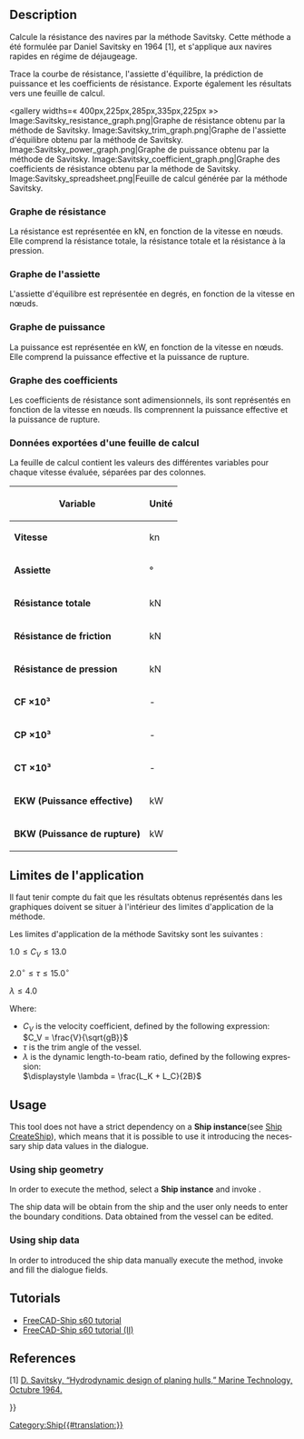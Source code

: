 <languages/>

{{Docnav/fr
|[[Ship_ResistanceHoltrop/fr|Résistance Holtrop]]
|
|[[Ship_Workbench/fr|Ship]]
|IconL=Ship_ResistanceHoltrop.svg
|IconR=
|IconC=Workbench_Ship.svg
}}

{{GuiCommand/fr
|Name=Ship ResistanceSavitsky
|Name/fr=Ship Résistance Savitsky
|MenuLocation=Resistance → Resistance Savitsky predicion
|Workbenches=[[Ship_Workbench/fr|Ship]]
|Shortcut=
|SeeAlso=
}}

<span id="Description"></span>
==Description==

Calcule la résistance des navires par la méthode Savitsky. Cette méthode a été formulée par Daniel Savitsky en 1964 [1], et s'applique aux navires rapides en régime de déjaugeage.

Trace la courbe de résistance, l'assiette d'équilibre, la prédiction de puissance et les coefficients de résistance. Exporte également les résultats vers une feuille de calcul.

<gallery widths=« 400px,225px,285px,335px,225px »>
Image:Savitsky_resistance_graph.png|Graphe de résistance obtenu par la méthode de Savitsky.
Image:Savitsky_trim_graph.png|Graphe de l'assiette d'équilibre obtenu par la méthode de Savitsky.
Image:Savitsky_power_graph.png|Graphe de puissance obtenu par la méthode de Savitsky.
Image:Savitsky_coefficient_graph.png|Graphe des coefficients de résistance obtenu par la méthode de Savitsky.
Image:Savitsky_spreadsheet.png|Feuille de calcul générée par la méthode Savitsky.
</gallery>

<span id="Resistance_graph"></span>
=== Graphe de résistance ===

La résistance est représentée en kN, en fonction de la vitesse en nœuds. Elle comprend la résistance totale, la résistance totale et la résistance à la pression.

<span id="Trim_graph"></span>
=== Graphe de l'assiette ===

L'assiette d'équilibre est représentée en degrés, en fonction de la vitesse en nœuds.

<span id="Power_graph"></span>
=== Graphe de puissance ===

La puissance est représentée en kW, en fonction de la vitesse en nœuds. Elle comprend la puissance effective et la puissance de rupture.

<span id="Coefficients_graph"></span>
=== Graphe des coefficients ===

Les coefficients de résistance sont adimensionnels, ils sont représentés en fonction de la vitesse en nœuds. Ils comprennent la puissance effective et la puissance de rupture.

<span id="Exported_Spreadsheet_Data"></span>
=== Données exportées d'une feuille de calcul ===

La feuille de calcul contient les valeurs des différentes variables pour chaque vitesse évaluée, séparées par des colonnes.

{| class="wikitable"
! Variable !! Unité
|-
| '''Vitesse''' || kn
|-
| '''Assiette''' || °
|-
| '''Résistance totale''' || kN
|-
| '''Résistance de friction''' || kN
|-
| '''Résistance de pression''' || kN
|-
| '''CF ×10³''' || -
|-
| '''CP ×10³''' || -
|-
| '''CT ×10³''' || -
|-
| '''EKW (Puissance effective)''' || kW
|-
| '''BKW (Puissance de rupture)''' || kW
|}

<span id="Application_limits"></span>
== Limites de l'application ==

Il faut tenir compte du fait que les résultats obtenus représentés dans les graphiques doivent se situer à l'intérieur des limites d'application de la méthode.

Les limites d'application de la méthode Savitsky sont les suivantes :

<math> 1.0 \leq C_V \leq 13.0 </math>

<math> 2.0^\circ \leq \tau \leq 15.0^\circ </math>

<math> \lambda \leq 4.0 </math>

<div lang="en" dir="ltr" class="mw-content-ltr">
Where:
</div>

<div lang="en" dir="ltr" class="mw-content-ltr">
* <math>C_V</math> is the velocity coefficient, defined by the following expression:<br><math> C_V = \frac{V}{\sqrt{gB}} </math>
* <math>\tau</math> is the trim angle of the vessel.
* <math>\lambda</math> is the dynamic length-to-beam ratio, defined by the following expression:<br><math>\displaystyle \lambda = \frac{L_K + L_C}{2B}</math>
</div>

<div lang="en" dir="ltr" class="mw-content-ltr">
== Usage ==
</div>

<div lang="en" dir="ltr" class="mw-content-ltr">
This tool does not have a strict dependency on a '''Ship instance'''(see [[Ship_CreateShip|Ship CreateShip]]), which means that it is possible to use it introducing the necessary ship data values in the dialogue.
</div>

<div lang="en" dir="ltr" class="mw-content-ltr">
=== Using ship geometry ===
</div>

<div lang="en" dir="ltr" class="mw-content-ltr">
In order to execute the method, select a '''Ship instance''' and invoke {{MenuCommand|Resistance → [[Image:Ship_ResistanceSavitsky.svg|16px]] Resistance Savitsky prediction}}.
</div>

<div lang="en" dir="ltr" class="mw-content-ltr">
The ship data will be obtain from the ship and the user only needs to enter the boundary conditions.
Data obtained from the vessel can be edited.
</div>

<div lang="en" dir="ltr" class="mw-content-ltr">
=== Using ship data ===
</div>

<div lang="en" dir="ltr" class="mw-content-ltr">
In order to introduced the ship data manually execute the method, invoke {{MenuCommand|Resistance → [[Image:Ship_ResistanceSavitsky.svg|16px]] Resistance Savitsky prediction}} and fill the dialogue fields.
</div>

<div lang="en" dir="ltr" class="mw-content-ltr">
== Tutorials ==
</div>

<div lang="en" dir="ltr" class="mw-content-ltr">
* [[FreeCAD-Ship_s60_tutorial|FreeCAD-Ship s60 tutorial ]]
* [[FreeCAD-Ship_s60_tutorial_(II)|FreeCAD-Ship s60 tutorial (II)]]
</div>

<div lang="en" dir="ltr" class="mw-content-ltr">
== References ==
</div>

<div lang="en" dir="ltr" class="mw-content-ltr">
[1] [https://www.boatdesign.net/attachments/hydrodynamic-design-of-planing-hulls-savitsky-1964-pdf.89527/ D. Savitsky, “Hydrodynamic design of planing hulls,” Marine Technology, Octubre 1964.]
</div>


{{Docnav/fr
|[[Ship_ResistanceHoltrop/fr|Résistance Holtrop]]
|
|[[Ship_Workbench/fr|Ship]]
|IconL=Ship_ResistanceHoltrop.svg
|IconR=
|IconC=Workbench_Ship.svg
}}

{{Userdocnavi{{#translation:}}}}
[[Category:Ship{{#translation:}}]]